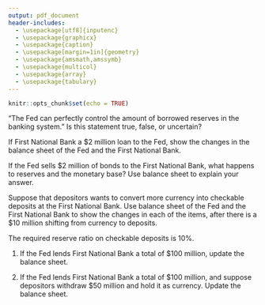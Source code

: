 ```yaml
---
output: pdf_document
header-includes: 
  - \usepackage[utf8]{inputenc}
  - \usepackage{graphicx}
  - \usepackage{caption}
  - \usepackage[margin=1in]{geometry}
  - \usepackage{amsmath,amssymb}
  - \usepackage{multicol}
  - \usepackage{array}
  - \usepackage{tabulary}
---
```


```r
knitr::opts_chunk$set(echo = TRUE)
```

\newcommand{\class}{EC 370}
\newcommand{\term}{Xiang LI (GE)}
\newcommand{\examnum}{Chapter 14 - part 1 - Practice}

\noindent
\begin{tabular*}{\textwidth}{l @{\extracolsep{\fill}} r @{\extracolsep{6pt}} l}
\textbf{\class} & \textbf{Name: } & \makebox[2in]{\hrulefill}\\
\textbf{\term} &&\\
\textbf{\examnum} & \textbf{UO ID: } & \makebox[2in]{\hrulefill}\\
\end{tabular*}
\rule[2ex]{\textwidth}{2pt}



\textbf{QUESTION 1} 

"The Fed can perfectly control the amount of borrowed reserves in the banking system." Is this statement true, false, or uncertain?




\vspace{.5in}
\textbf{QUESTION 2} 

If First National Bank \textbf{pays off} a \$2 million loan to the Fed, show the changes in the balance sheet of the Fed and the First National Bank. 

\begin{center}
\begin{tabular}{|p{6cm}|p{6cm}|} 
\hline
\multicolumn{2} {|c|} {\textbf{First National Bank}} \\
\hline
\textbf{Assets} & \textbf{Liabilities+Capital} \\ 
\hline\hline
Reserves:  & Deposits:  \\ 
\hline
Securities: &  Borrowings:  \\
 \hline
 Loans:  & Capital:   \\
 \hline\hline\hline
 \multicolumn{2} {|c|} {\textbf{Federal Reserve System}} \\
 \hline
\textbf{Assets} & \textbf{Liabilities} \\ 
\hline\hline
Securities: &Currency in circulation:  \\ 
\hline
Lending to banks:  &  Reserves:  \\
\hline
\end{tabular}
\end{center} 





\vspace{.3in}
\textbf{QUESTION 3} 

If the Fed sells \$2 million of bonds to the First National Bank, what happens to reserves and the monetary base? Use balance sheet to explain your answer. 

\begin{center}
\begin{tabular}{|p{6cm}|p{6cm}|} 
\hline
\multicolumn{2} {|c|} {\textbf{First National Bank}} \\
\hline
\textbf{Assets} & \textbf{Liabilities+Capital} \\ 
\hline\hline
Reserves:    & Deposits:  \\ 
\hline
Securities:  &  Borrowings:  \\
 \hline
 Loans:  & Capital:   \\
 \hline\hline\hline
 \multicolumn{2} {|c|} {\textbf{Federal Reserve System}} \\
 \hline
\textbf{Assets} & \textbf{Liabilities} \\ 
\hline\hline
Securities:    &Currency in circulation:  \\ 
\hline
Lending to banks:  &  Reserves:   \\
\hline
\end{tabular}
\end{center} 

\newpage

\vspace{.3in}
\textbf{QUESTION 4} 

Suppose that depositors wants to convert more currency into checkable deposits at the First National Bank. Use balance sheet of the Fed and the First National Bank to show the changes in each of the items, after there is a \$10 million shifting from currency to deposits. 

\begin{center}
\begin{tabular}{|p{6cm}|p{6cm}|} 
\hline
\multicolumn{2} {|c|} {\textbf{First National Bank}} \\
\hline
\textbf{Assets} & \textbf{Liabilities+Capital} \\ 
\hline\hline
Reserves:     & Deposits: \\ 
\hline
Securities:  &  Borrowings:  \\
 \hline
 Loans:  & Capital:   \\
 \hline\hline\hline
 \multicolumn{2} {|c|} {\textbf{Federal Reserve System}} \\
 \hline
\textbf{Assets} & \textbf{Liabilities} \\ 
\hline\hline
Securities:   &Currency in circulation:  \\ 
\hline
Lending to banks:  &  Reserves:  \\
\hline
\end{tabular}
\end{center} 




\vspace{.3in}
\textbf{QUESTION 5} 

The required reserve ratio on checkable deposits is 10\%.

(1) If the Fed lends First National Bank a total of \$100 million, update the balance sheet. 

\begin{center}
\begin{tabular}{|p{6cm}|p{6cm}|} 
\hline
\multicolumn{2} {|c|} {\textbf{First National Bank}} \\
\hline
\textbf{Assets} & \textbf{Liabilities+Capital} \\ 
\hline\hline
Reserves:     & Deposits:  \\ 
\hline
Securities: &  Borrowings:   \\
 \hline
 Loans:  & Capital:   \\
 \hline\hline\hline
 \multicolumn{2} {|c|} {\textbf{Federal Reserve System}} \\
 \hline
\textbf{Assets} & \textbf{Liabilities} \\ 
\hline\hline
Securities:    &Currency in circulation:  \\ 
\hline
Lending to banks:   &  Reserves:    \\
\hline
\end{tabular}
\end{center} 

(2) If the Fed lends First National Bank a total of \$100 million, and suppose depositors withdraw \$50 million and hold it as currency. Update the balance sheet.

\begin{center}
\begin{tabular}{|p{6cm}|p{6cm}|} 
\hline
\multicolumn{2} {|c|} {\textbf{First National Bank}} \\
\hline
\textbf{Assets} & \textbf{Liabilities+Capital} \\ 
\hline\hline
Reserves:     & Deposits:  \\ 
\hline
Securities: &  Borrowings: \\
 \hline
 Loans:  & Capital:   \\
 \hline\hline\hline
 \multicolumn{2} {|c|} {\textbf{Federal Reserve System}} \\
 \hline
\textbf{Assets} & \textbf{Liabilities} \\ 
\hline\hline
Securities:    &Currency in circulation:  \\ 
\hline
Lending to banks:   &  Reserves:    \\
\hline
\end{tabular}
\end{center} 







